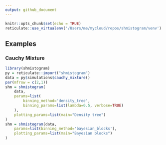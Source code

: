 ```yaml
---
output: github_document
---
```


```r
knitr::opts_chunk$set(echo = TRUE)
reticulate::use_virtualenv('/Users/me/mycloud/repos/shmistogram/venv')
```

## Examples

### Cauchy Mixture

```r
library(shmistogram)
py = reticulate::import("shmistogram")
data = py$simulations$cauchy_mixture()
par(mfrow = c(2,1))
shm = shmistogram(
    data, 
    params=list(
        binning_method='density_tree',
        binning_params=list(lambda=0.5, verbose=TRUE)
    ),
    plotting_params=list(main="Density tree")
)
shm = shmistogram(data, 
    params=list(binning_method='bayesian_blocks'),
    plotting_params=list(main="Bayesian blocks")
)
```

